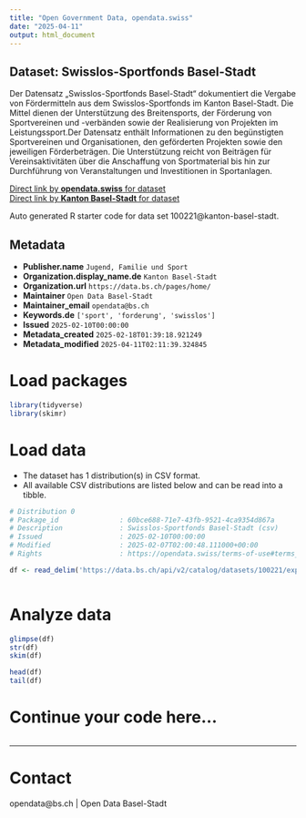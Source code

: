 ```yaml
---
title: "Open Government Data, opendata.swiss"
date: "2025-04-11"
output: html_document
---
```


## Dataset: Swisslos-Sportfonds Basel-Stadt

Der Datensatz „Swisslos-Sportfonds Basel-Stadt“ dokumentiert die Vergabe von Fördermitteln aus dem Swisslos-Sportfonds im Kanton Basel-Stadt. Die Mittel dienen der Unterstützung des Breitensports, der Förderung von Sportvereinen und -verbänden sowie der Realisierung von Projekten im Leistungssport.Der Datensatz enthält Informationen zu den begünstigten Sportvereinen und Organisationen, den geförderten Projekten sowie den jeweiligen Förderbeträgen. Die Unterstützung reicht von Beiträgen für Vereinsaktivitäten über die Anschaffung von Sportmaterial bis hin zur Durchführung von Veranstaltungen und Investitionen in Sportanlagen.

[Direct link by **opendata.swiss** for dataset](https://opendata.swiss/de/dataset/swisslos-sportfonds-basel-stadt)<br>
[Direct link by **Kanton Basel-Stadt** for dataset](https://data.bs.ch/explore/dataset/100221/)

Auto generated R starter code for data set 100221@kanton-basel-stadt.

## Metadata

- **Publisher.name** `Jugend, Familie und Sport`
- **Organization.display_name.de** `Kanton Basel-Stadt`
- **Organization.url** `https://data.bs.ch/pages/home/`
- **Maintainer** `Open Data Basel-Stadt`
- **Maintainer_email** `opendata@bs.ch`
- **Keywords.de** `['sport', 'forderung', 'swisslos']`
- **Issued** `2025-02-10T00:00:00`
- **Metadata_created** `2025-02-18T01:39:18.921249`
- **Metadata_modified** `2025-04-11T02:11:39.324845`


# Load packages

```r

library(tidyverse)
library(skimr)

```

# Load data

-   The dataset has 1 distribution(s) in CSV format.
-   All available CSV distributions are listed below and can be read into a tibble.

```r

# Distribution 0
# Package_id               : 60bce688-71e7-43fb-9521-4ca9354d867a
# Description              : Swisslos-Sportfonds Basel-Stadt (csv)
# Issued                   : 2025-02-10T00:00:00
# Modified                 : 2025-02-07T02:00:48.111000+00:00
# Rights                   : https://opendata.swiss/terms-of-use#terms_by

df <- read_delim('https://data.bs.ch/api/v2/catalog/datasets/100221/exports/csv?use_labels=true')



```

# Analyze data

```r

glimpse(df)
str(df)
skim(df)

head(df)
tail(df)

```

# Continue your code here...

```r

```

------------------------------------------------------------------------

# Contact

opendata@bs.ch | Open Data Basel-Stadt
